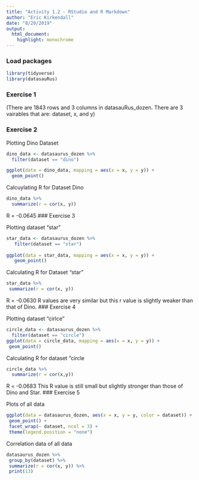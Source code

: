 ```yaml
---
title: "Activity 1.2 - RStudio and R Markdown"
author: "Eric Kirkendall"
date: "8/29/2019"
output: 
  html_document: 
    highlight: monochrome
---
```


### Load packages

```r
library(tidyverse) 
library(datasauRus)
```


### Exercise 1

(There are 1843 rows and 3 columns in datasauRus_dozen. There are 3 vairables that are: dataset, x, and y)

### Exercise 2

Plotting Dino Dataset

```r
dino_data <- datasaurus_dozen %>%
  filter(dataset == "dino")

ggplot(data = dino_data, mapping = aes(x = x, y = y)) +
  geom_point()
```

Calcuylating R for Dataset Dino

```r
dino_data %>%
  summarize(r = cor(x, y))
```
R = -0.0645
### Exercise 3

Plotting dataset "star"

```r
star_data <- datasaurus_dozen %>%
   filter(dataset == "star")
 
ggplot(data = star_data, mapping = aes(x = x, y = y)) +
   geom_point()
```

Calculating R for Dataset "star"

```r
star_data %>%
 summarize(r = cor(x, y))
```
R = -0.0630
R values are very similar but this r value is slightly weaker than that of Dino.
### Exercise 4

Plotting dataset "cirlce"

```r
circle_data <- datasaurus_dozen %>%
  filter(dataset == "circle")
ggplot(data = circle_data, mapping = aes(x = x, y = y)) +
 geom_point()
```

Calculating R for dataset "circle

```r
circle_data %>%
  summarize(r = cor(x,y))
```
R = -0.0683
This R value is still small but slightly stronger than those of Dino and Star.
### Exercise 5

Plots of all data

```r
ggplot(data = datasaurus_dozen, aes(x = x, y = y, color = dataset)) +
 geom_point() + 
 facet_wrap(~ dataset, ncol = 3) + 
 theme(legend.position = "none")
```

Correlation data of all data

``` r
datasaurus_dozen %>%
 group_by(dataset) %>%
 summarize(r = cor(x, y)) %>%
 print(13)
```